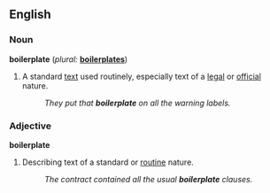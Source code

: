 ==English==

===Noun===
'''boilerplate'''  (''plural:'' '''[[boilerplates]]''')
# A standard [[text]] used routinely, especially text of a [[legal]] or [[official]] nature.
#:''They put that '''boilerplate''' on all the warning labels.''

===Adjective===
'''boilerplate'''
# Describing text of a standard or [[routine]] nature.
#: ''The contract contained all the usual '''boilerplate''' clauses.''